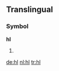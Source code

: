 {{also|HL}}
==Translingual==

===Symbol===
'''hl'''

# {{SI-unit-abb2|hecto|liter|litre|[[fluid measure]]}}

[[de:hl]]
[[nl:hl]]
[[tr:hl]]